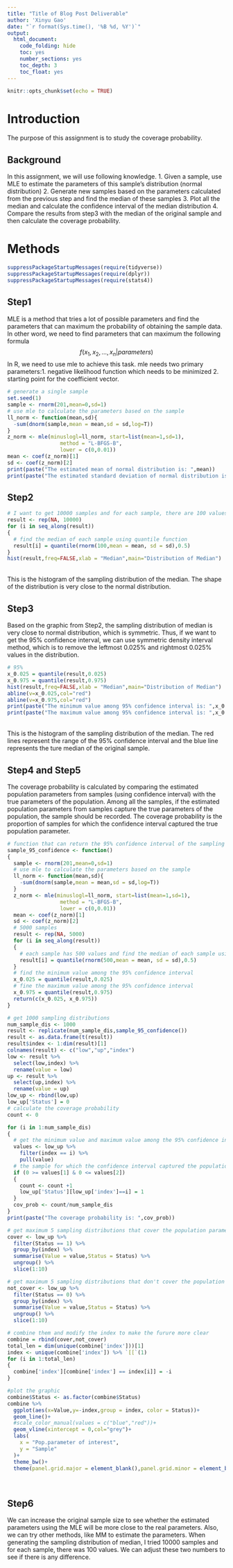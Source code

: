 ```yaml
---
title: "Title of Blog Post Deliverable"
author: 'Xinyu Gao'
date: "`r format(Sys.time(), '%B %d, %Y')`"
output:
  html_document:
    code_folding: hide
    toc: yes
    number_sections: yes
    toc_depth: 3
    toc_float: yes
---
```


```r
knitr::opts_chunk$set(echo = TRUE)
```

# Introduction 

The purpose of this assignment is to study the coverage probability. 

## Background

In this assignment, we will use following knowledge. 1. Given a sample, use MLE to estimate the parameters of this sample's distribution (normal distribution) 2. Generate new samples based on the parameters calculated from the previous step and find the median of these samples 3. Plot all the median and calculate the confidence interval of the median distribution 4. Compare the results from step3 with the median of the original sample and then calculate the coverage probability. 

# Methods

```r
suppressPackageStartupMessages(require(tidyverse))
suppressPackageStartupMessages(require(dplyr))
suppressPackageStartupMessages(require(stats4))
```

## Step1
MLE is a method that tries a lot of possible parameters and find the parameters that can maximum the probability of obtaining the sample data. In other word, we need to find parameters that can maximum the following formula $$ f(x_1,x_2,...,x_n|parameters) $$ In R, we need to use mle to achieve this task. mle needs two primary parameters:1. negative likelihood function which needs to be minimized 2. starting point for the coefficient vector.
```r
# generate a single sample
set.seed(1)
sample <- rnorm(201,mean=0,sd=1)
# use mle to calculate the parameters based on the sample
ll_norm <- function(mean,sd){
  -sum(dnorm(sample,mean = mean,sd = sd,log=T))
}
z_norm <- mle(minuslogl=ll_norm, start=list(mean=1,sd=1),
                 method = "L-BFGS-B",
                 lower = c(0,0.01))
mean <- coef(z_norm)[1]
sd <- coef(z_norm)[2]
print(paste("The estimated mean of normal distribution is: ",mean))
print(paste("The estimated standard deviation of normal distribution is: ", sd))
```

## Step2
```r
# I want to get 10000 samples and for each sample, there are 100 values
result <- rep(NA, 10000)
for (i in seq_along(result))
{
  # find the median of each sample using quantile function
  result[i] = quantile(rnorm(100,mean = mean, sd = sd),0.5)
}
hist(result,freq=FALSE,xlab = "Median",main="Distribution of Median")
```
\
This is the histogram of the sampling distribution of the median. The shape of the distribution is very close to the normal distribution.

## Step3
Based on the graphic from Step2, the sampling distribution of median is very close to normal distribution, which is symmetric. Thus, if we want to get the 95% confidence interval, we can use symmetric density interval method, which is to remove the leftmost 0.025% and rightmost 0.025% values in the distribution.
```r
# 95%
x_0.025 = quantile(result,0.025)
x_0.975 = quantile(result,0.975)
hist(result,freq=FALSE,xlab = "Median",main="Distribution of Median")
abline(v=x_0.025,col="red")
abline(v=x_0.975,col="red")
print(paste("The minimum value among 95% confidence interval is: ",x_0.025))
print(paste("The maximum value among 95% confidence interval is: ",x_0.975))
```
\
This is the histogram of the sampling distribution of the median. The red lines represent the range of the 95% confidence interval and the blue line represents the ture median of the original sample.

## Step4 and Step5
The coverage probability is calculated by comparing the estimated population parameters from samples (using confidence interval) with the true parameters of the population. Among all the samples, if the estimated population parameters from samples capture the true parameters of the population, the sample should be recorded. The coverage probability is the proportion of samples for which the confidence interval captured the true population parameter.
```r
# function that can return the 95% confidence interval of the sampling distribution of the median
sample_95_confidence <- function()
{
  sample <- rnorm(201,mean=0,sd=1)
  # use mle to calculate the parameters based on the sample
  ll_norm <- function(mean,sd){
    -sum(dnorm(sample,mean = mean,sd = sd,log=T))
  }
  z_norm <- mle(minuslogl=ll_norm, start=list(mean=1,sd=1),
                 method = "L-BFGS-B",
                 lower = c(0,0.01))
  mean <- coef(z_norm)[1]
  sd <- coef(z_norm)[2]
  # 5000 samples
  result <- rep(NA, 5000)
  for (i in seq_along(result))
  {
    # each sample has 500 values and find the median of each sample using quantile
    result[i] = quantile(rnorm(500,mean = mean, sd = sd),0.5)
  }
  # find the minimum value among the 95% confidence interval
  x_0.025 = quantile(result,0.025)
  # fine the maximum value among the 95% confidence interval
  x_0.975 = quantile(result,0.975)
  return(c(x_0.025, x_0.975))
}

# get 1000 sampling distributions
num_sample_dis <- 1000
result <- replicate(num_sample_dis,sample_95_confidence())
result <- as.data.frame(t(result))
result$index <- 1:dim(result)[1]
colnames(result) <- c("low","up","index")
low <- result %>%
  select(low,index) %>%
  rename(value = low)
up <- result %>%
  select(up,index) %>%
  rename(value = up)
low_up <- rbind(low,up)
low_up['Status'] = 0
# calculate the coverage probability
count <- 0 

for (i in 1:num_sample_dis)
{
  # get the minimum value and maximum value among the 95% confidence interval
  values <- low_up %>%
    filter(index == i) %>%
    pull(value)
  # the sample for which the confidence interval captured the population parameter
  if (0 >= values[1] & 0 <= values[2])
  {
    count <- count +1
    low_up['Status'][low_up['index']==i] = 1
  }
  cov_prob <- count/num_sample_dis
}
print(paste("The coverage probability is: ",cov_prob))

# get maximum 5 sampling distributions that cover the population parameters
cover <- low_up %>%
  filter(Status == 1) %>%
  group_by(index) %>%
  summarise(Value = value,Status = Status) %>%
  ungroup() %>%
  slice(1:10)

# get maximum 5 sampling distributions that don't cover the population parameters
not_cover <- low_up %>%
  filter(Status == 0) %>%
  group_by(index) %>%
  summarise(Value = value,Status = Status) %>%
  ungroup() %>%
  slice(1:10)

# combine them and modify the index to make the furure more clear
combine = rbind(cover,not_cover)
total_len = dim(unique(combine['index']))[1]
index <- unique(combine['index']) %>% `[[`(1)
for (i in 1:total_len)
{
  combine['index'][combine['index'] == index[i]] = -i
}

#plot the graphic
combine$Status <- as.factor(combine$Status)
combine %>%
  ggplot(aes(x=Value,y=-index,group = index, color = Status))+
  geom_line()+
  #scale_color_manual(values = c("blue","red"))+
  geom_vline(xintercept = 0,col="grey")+
  labs(
    x = "Pop.parameter of interest",
    y = "Sample"
  )+
  theme_bw()+
  theme(panel.grid.major = element_blank(),panel.grid.minor = element_blank(),legend.position = "none")
```
\


## Step6
We can increase the original sample size to see whether the estimated parameters using the MLE will be more close to the real parameters. Also, we can try other methods, like MM to estimate the parameters. When generating the sampling distribution of median, I tried 10000 samples and for each sample, there was 100 values. We can adjust these two numbers to see if there is any difference.

